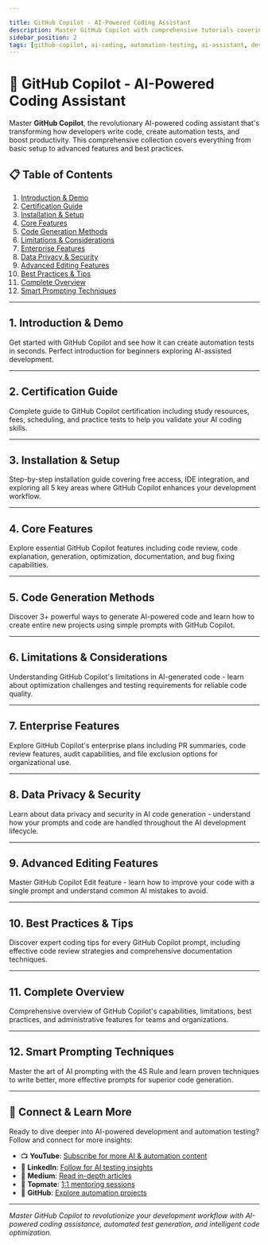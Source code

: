 ```yaml
---

title: GitHub Copilot - AI-Powered Coding Assistant
description: Master GitHub Copilot with comprehensive tutorials covering installation, features, limitations, and best practices for AI-assisted development and automation testing
sidebar_position: 2
tags: [github-copilot, ai-coding, automation-testing, ai-assistant, developer-tools, productivity]
---
```



# 🤖 GitHub Copilot - AI-Powered Coding Assistant

Master **GitHub Copilot**, the revolutionary AI-powered coding assistant that's transforming how developers write code, create automation tests, and boost productivity. This comprehensive collection covers everything from basic setup to advanced features and best practices.

## 📋 Table of Contents

1. [Introduction & Demo](#1-introduction--demo)
2. [Certification Guide](#2-certification-guide) 
3. [Installation & Setup](#3-installation--setup)
4. [Core Features](#4-core-features)
5. [Code Generation Methods](#5-code-generation-methods)
6. [Limitations & Considerations](#6-limitations--considerations)
7. [Enterprise Features](#7-enterprise-features)
8. [Data Privacy & Security](#8-data-privacy--security)
9. [Advanced Editing Features](#9-advanced-editing-features)
10. [Best Practices & Tips](#10-best-practices--tips)
11. [Complete Overview](#11-complete-overview)
12. [Smart Prompting Techniques](#12-smart-prompting-techniques)

---

## 1. Introduction & Demo

Get started with GitHub Copilot and see how it can create automation tests in seconds. Perfect introduction for beginners exploring AI-assisted development.

<YouTubeEmbed 
  videoId="nF4-nCt0B6A" 
  title="What is GitHub Copilot | Demo of automation test created in seconds" 
/>

---

## 2. Certification Guide

Complete guide to GitHub Copilot certification including study resources, fees, scheduling, and practice tests to help you validate your AI coding skills.

<YouTubeEmbed 
  videoId="3swCEhu15Q0" 
  title="GitHub CoPilot certification | Resources to Study | Fees | Scheduling | Mock Test" 
/>

---

## 3. Installation & Setup

Step-by-step installation guide covering free access, IDE integration, and exploring all 5 key areas where GitHub Copilot enhances your development workflow.

<YouTubeEmbed 
  videoId="0HCLg_Neisc" 
  title="GitHub Copilot | Installation | Free | Chat with code | BeProductive | 5 places in IDE" 
/>

---

## 4. Core Features

Explore essential GitHub Copilot features including code review, code explanation, generation, optimization, documentation, and bug fixing capabilities.

<YouTubeEmbed 
  videoId="WMQa7pfknGA" 
  title="GitHub Copilot | Code Review | Explain Code |Generation | Optimize | Document | Fix bugs" 
/>

---

## 5. Code Generation Methods

Discover 3+ powerful ways to generate AI-powered code and learn how to create entire new projects using simple prompts with GitHub Copilot.

<YouTubeEmbed 
  videoId="ud7mgt_jyL0" 
  title="GitHub Copilot | 3+ ways for AI generated Code | New Project with a prompt" 
/>

---

## 6. Limitations & Considerations

Understanding GitHub Copilot's limitations in AI-generated code - learn about optimization challenges and testing requirements for reliable code quality.

<YouTubeEmbed 
  videoId="AFG1scNJ5Lc" 
  title="GitHub Copilot | Limitations in AI Generated Code - Is it Optimized / Tested ?" 
/>

---

## 7. Enterprise Features

Explore GitHub Copilot's enterprise plans including PR summaries, code review features, audit capabilities, and file exclusion options for organizational use.

<YouTubeEmbed 
  videoId="MX-ICDXEZ70" 
  title="GitHub Copilot Plans | PR Summary | Code Review | Audit | File Exclusion" 
/>

---

## 8. Data Privacy & Security

Learn about data privacy and security in AI code generation - understand how your prompts and code are handled throughout the AI development lifecycle.

<YouTubeEmbed 
  videoId="MpmKAWVIu9A" 
  title="Are your prompts and code get saved ? Lifecycle of AI code generation" 
/>

---

## 9. Advanced Editing Features

Master GitHub Copilot Edit feature - learn how to improve your code with a single prompt and understand common AI mistakes to avoid.

<YouTubeEmbed 
  videoId="qI2j2X2lFYs" 
  title="GitHub Copilot Edit | 1 Prompt away from better code | AI Mistakes" 
/>

---

## 10. Best Practices & Tips

Discover expert coding tips for every GitHub Copilot prompt, including effective code review strategies and comprehensive documentation techniques.

<YouTubeEmbed 
  videoId="AK1bkXicgyc" 
  title="GitHub Copilot - Coding tip with each prompt | Code Review | Documentation" 
/>

---

## 11. Complete Overview

Comprehensive overview of GitHub Copilot's capabilities, limitations, best practices, and administrative features for teams and organizations.

<YouTubeEmbed 
  videoId="mkBm486ymY8" 
  title="GitHub Copilot|Where it can help|Limitations|Good practices|Admin features" 
/>

---

## 12. Smart Prompting Techniques

Master the art of AI prompting with the 4S Rule and learn proven techniques to write better, more effective prompts for superior code generation.

<YouTubeEmbed 
  videoId="zhWZxl9ZhRU" 
  title="Smart Prompting | 4S Rule | Learn to write better prompts" 
/>

---

## 🔗 Connect & Learn More

Ready to dive deeper into AI-powered development and automation testing? Follow and connect for more insights:

- 📺 **YouTube**: [Subscribe for more AI & automation content](https://youtube.com/@gauravkhurana)
- 💼 **LinkedIn**: [Follow for AI testing insights](https://www.linkedin.com/in/gauravkhuraana/)
- 📝 **Medium**: [Read in-depth articles](https://medium.com/@gauravkhuraana)  
- 💬 **Topmate**: [1:1 mentoring sessions](https://topmate.io/gauravkhurana)
- 🐙 **GitHub**: [Explore automation projects](https://github.com/gauravkhurana)

---

*Master GitHub Copilot to revolutionize your development workflow with AI-powered coding assistance, automated test generation, and intelligent code optimization.*
